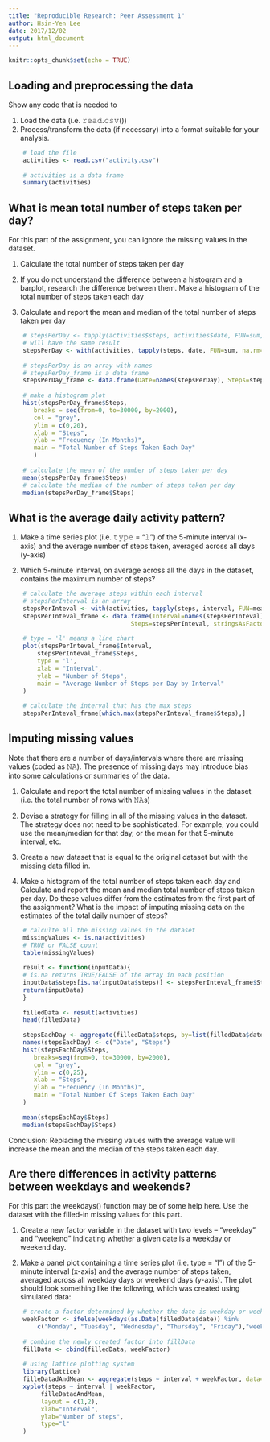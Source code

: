 ```yaml
---
title: "Reproducible Research: Peer Assessment 1"
author: Hsin-Yen Lee
date: 2017/12/02
output: html_document
---
```


```r
knitr::opts_chunk$set(echo = TRUE)
```

## Loading and preprocessing the data
Show any code that is needed to

1. Load the data (i.e. 𝚛𝚎𝚊𝚍.𝚌𝚜𝚟())
2. Process/transform the data (if necessary) into a format suitable for your analysis.

```r
    # load the file
    activities <- read.csv("activity.csv")
    
    # activities is a data frame
    summary(activities)
```

## What is mean total number of steps taken per day?
For this part of the assignment, you can ignore the missing values in the dataset.

1. Calculate the total number of steps taken per day

2. If you do not understand the difference between a histogram and a barplot, research the difference between them. Make a histogram of the total number of steps taken each day

3. Calculate and report the mean and median of the total number of steps taken per day

```r
    # stepsPerDay <- tapply(activities$steps, activities$date, FUN=sum, na.rm=TRUE)
    # will have the same result
    stepsPerDay <- with(activities, tapply(steps, date, FUN=sum, na.rm=TRUE))
    
    # stepsPerDay is an array with names
    # stepsPerDay_frame is a data frame 
    stepsPerDay_frame <- data.frame(Date=names(stepsPerDay), Steps=stepsPerDay)
    
    # make a histogram plot
    hist(stepsPerDay_frame$Steps, 
       breaks = seq(from=0, to=30000, by=2000), 
       col = "grey", 
       ylim = c(0,20), 
       xlab = "Steps", 
       ylab = "Frequency (In Months)", 
       main = "Total Number of Steps Taken Each Day"
       )
    
    # calculate the mean of the number of steps taken per day
    mean(stepsPerDay_frame$Steps)
    # calculate the median of the number of steps taken per day
    median(stepsPerDay_frame$Steps)
```


## What is the average daily activity pattern?
1. Make a time series plot (i.e. 𝚝𝚢𝚙𝚎 = "𝚕") of the 5-minute interval (x-axis) and the average number of steps taken, averaged across all days (y-axis)

2. Which 5-minute interval, on average across all the days in the dataset, contains the maximum number of steps?

```r
    # calculate the average steps within each interval
    # stepsPerInterval is an array
    stepsPerInteval <- with(activities, tapply(steps, interval, FUN=mean, na.rm=TRUE))
    stepsPerInteval_frame <- data.frame(Interval=names(stepsPerInteval), 
                                  Steps=stepsPerInteval, stringsAsFactors = FALSE)
  
    # type = 'l' means a line chart
    plot(stepsPerInteval_frame$Interval, 
        stepsPerInteval_frame$Steps, 
        type = 'l', 
        xlab = "Interval", 
        ylab = "Number of Steps", 
        main = "Average Number of Steps per Day by Interval"
    )
    
    # calculate the interval that has the max steps
    stepsPerInteval_frame[which.max(stepsPerInteval_frame$Steps),]
```

## Imputing missing values
Note that there are a number of days/intervals where there are missing values (coded as 𝙽𝙰). The presence of missing days may introduce bias into some calculations or summaries of the data.

1. Calculate and report the total number of missing values in the dataset (i.e. the total number of rows with 𝙽𝙰s)

2. Devise a strategy for filling in all of the missing values in the dataset. The strategy does not need to be sophisticated. For example, you could use the mean/median for that day, or the mean for that 5-minute interval, etc.

3. Create a new dataset that is equal to the original dataset but with the missing data filled in.

4. Make a histogram of the total number of steps taken each day and Calculate and report the mean and median total number of steps taken per day. Do these values differ from the estimates from the first part of the assignment? What is the impact of imputing missing data on the estimates of the total daily number of steps?

```r
    # calculte all the missing values in the dataset
    missingValues <- is.na(activities)
    # TRUE or FALSE count
    table(missingValues)
    
    result <- function(inputData){
    # is.na returns TRUE/FALSE of the array in each position
    inputData$steps[is.na(inputData$steps)] <- stepsPerInteval_frame$Steps
    return(inputData)
    }
    
    filledData <- result(activities)
    head(filledData)
    
    stepsEachDay <- aggregate(filledData$steps, by=list(filledData$date), FUN=sum)
    names(stepsEachDay) <- c("Date", "Steps")
    hist(stepsEachDay$Steps, 
       breaks=seq(from=0, to=30000, by=2000),
       col = "grey",
       ylim = c(0,25),
       xlab = "Steps",
       ylab = "Frequency (In Months)",
       main = "Total Number Of Steps Taken Each Day"
    )
    
    mean(stepsEachDay$Steps)
    median(stepsEachDay$Steps)
```
Conclusion: Replacing the missing values with the average value will increase the mean and the median of the steps taken each day.


## Are there differences in activity patterns between weekdays and weekends?
For this part the weekdays() function may be of some help here. Use the dataset with the filled-in missing values for this part.

1. Create a new factor variable in the dataset with two levels -- "weekday" and "weekend" indicating whether a given date is a weekday or weekend day. 

2. Make a panel plot containing a time series plot (i.e. type = "l") of the 5-minute interval (x-axis) and the average number of steps taken, averaged across all weekday days or weekend days (y-axis). The plot should look something like the following, which was created using simulated data:

```r
    # create a factor determined by whether the date is weekday or weekend
    weekFactor <- ifelse(weekdays(as.Date(filledData$date)) %in%  
        c("Monday", "Tuesday", "Wednesday", "Thursday", "Friday"),"weekday", "weekend")
    
    # combine the newly created factor into fillData
    fillData <- cbind(filledData, weekFactor)
    
    # using lattice plotting system
    library(lattice)
    filleDatadAndMean <- aggregate(steps ~ interval + weekFactor, data=fillData, mean)
    xyplot(steps ~ interval | weekFactor, 
         filleDatadAndMean, 
         layout = c(1,2), 
         xlab="Interval", 
         ylab="Number of steps", 
         type="l"
    )

```